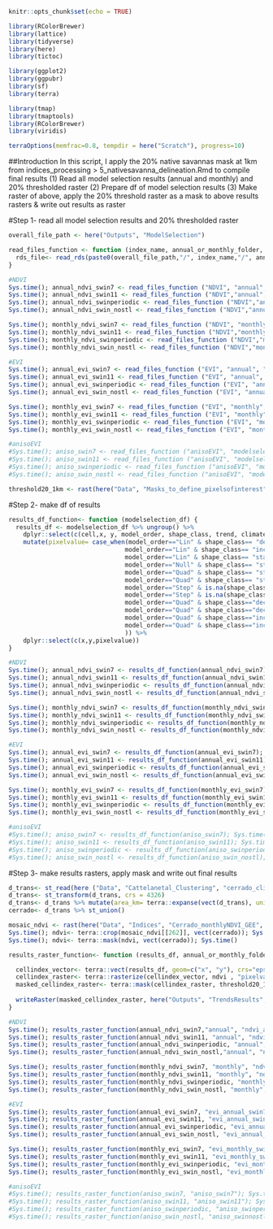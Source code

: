 ```r
knitr::opts_chunk$set(echo = TRUE)
```

```r
library(RColorBrewer)
library(lattice)
library(tidyverse)
library(here)
library(tictoc)

library(ggplot2)
library(ggpubr)
library(sf)
library(terra)

library(tmap)
library(tmaptools)
library(RColorBrewer)
library(viridis)

terraOptions(memfrac=0.8, tempdir = here("Scratch"), progress=10)
```
##Introduction
In this script, I apply the 20% native savannas mask at 1km from indices_processing > 5_nativesavanna_delineation.Rmd
to compile final results 
(1) Read all model selection results (annual and monthly) and 20% thresholded raster
(2) Prepare df of model selection results
(3) Make raster of above, apply the 20% threshold raster as a mask to above results rasters & write out results as raster

#Step 1- read all model selection results and 20% thresholded raster
```r
overall_file_path <- here("Outputs", "ModelSelection")

read_files_function <- function (index_name, annual_or_monthly_folder, file_name_with_rds){
  rds_file<- read_rds(paste0(overall_file_path,"/", index_name,"/", annual_or_monthly_folder, "/", file_name_with_rds))
}

#NDVI
Sys.time(); annual_ndvi_swin7 <- read_files_function ("NDVI", "annual", "modelselection_swindow_7.rds"); Sys.time()
Sys.time(); annual_ndvi_swin11 <- read_files_function ("NDVI","annual", "modelselection_swindow_11.rds"); Sys.time()
Sys.time(); annual_ndvi_swinperiodic <- read_files_function ("NDVI","annual", "modelselection_swindow_periodic.rds"); Sys.time()
Sys.time(); annual_ndvi_swin_nostl <- read_files_function ("NDVI","annual", "modelselection_value_int.rds"); Sys.time()

Sys.time(); monthly_ndvi_swin7 <- read_files_function ("NDVI", "monthly", "modelselection_swindow_7.rds"); Sys.time()
Sys.time(); monthly_ndvi_swin11 <- read_files_function ("NDVI","monthly", "modelselection_swindow_11.rds"); Sys.time()
Sys.time(); monthly_ndvi_swinperiodic <- read_files_function ("NDVI","monthly", "modelselection_swindow_periodic.rds"); Sys.time()
Sys.time(); monthly_ndvi_swin_nostl <- read_files_function ("NDVI","monthly", "modelselection_value_int.rds"); Sys.time()

#EVI
Sys.time(); annual_evi_swin7 <- read_files_function ("EVI", "annual", "modelselection_swindow_7.rds"); Sys.time()
Sys.time(); annual_evi_swin11 <- read_files_function ("EVI", "annual", "modelselection_swindow_11.rds"); Sys.time()
Sys.time(); annual_evi_swinperiodic <- read_files_function ("EVI", "annual", "modelselection_swindow_periodic.rds"); Sys.time()
Sys.time(); annual_evi_swin_nostl <- read_files_function ("EVI", "annual", "modelselection_value_int.rds"); Sys.time()

Sys.time(); monthly_evi_swin7 <- read_files_function ("EVI", "monthly", "modelselection_swindow_7.rds"); Sys.time()
Sys.time(); monthly_evi_swin11 <- read_files_function ("EVI", "monthly", "modelselection_swindow_11.rds"); Sys.time()
Sys.time(); monthly_evi_swinperiodic <- read_files_function ("EVI", "monthly", "modelselection_swindow_periodic.rds"); Sys.time()
Sys.time(); monthly_evi_swin_nostl <- read_files_function ("EVI", "monthly", "modelselection_value_int.rds"); Sys.time()

#anisoEVI
#Sys.time(); aniso_swin7 <- read_files_function ("anisoEVI", "modelselection_swindow_7.rds"); Sys.time()
#Sys.time(); aniso_swin11 <- read_files_function ("anisoEVI", "modelselection_swindow_11.rds"); Sys.time()
#Sys.time(); aniso_swinperiodic <- read_files_function ("anisoEVI", "modelselection_swindow_periodic.rds"); Sys.time()
#Sys.time(); aniso_swin_nostl <- read_files_function ("anisoEVI", "modelselection_value_int.rds"); Sys.time()

threshold20_1km <- rast(here("Data", "Masks_to_define_pixelsofinterest", "mapbiomas_anthropic_mask", "1km_thresholded_mapbiomas_mask_20.tif"))
```


#Step 2- make df of results
```r
results_df_function<- function (modelselection_df) {
  results_df <- modelselection_df %>% ungroup() %>% 
    dplyr::select(c(cell,x, y, model_order, shape_class, trend, climate_zone)) %>%
    mutate(pixelvalue= case_when(model_order=="Lin" & shape_class== "decrease_constant"& is.na(trend)~1,
                                model_order=="Lin" & shape_class== "increase_constant" & is.na(trend)~2,
                                model_order=="Lin" & shape_class== "stable_constant" & is.na(trend)~3,
                                model_order=="Null" & shape_class== "stable_constant" & is.na(trend)~3,
                                model_order=="Quad" & shape_class== "stable_concave" & is.na(trend)~3,
                                model_order=="Quad" & shape_class== "stable_convex" & is.na(trend)~3,
                                model_order=="Step" & is.na(shape_class) & trend == "decrease" ~4,
                                model_order=="Step" & is.na(shape_class) & trend == "increase" ~5, 
                                model_order=="Quad" & shape_class=="decrease_accelerated" & is.na (trend)~6,
                                model_order=="Quad" & shape_class=="decrease_decelerated" & is.na(trend)~7,
                                model_order=="Quad" & shape_class=="increase_accelerated" & is.na (trend)~8,
                                model_order=="Quad" & shape_class=="increase_decelerated" & is.na(trend)~9
                                )) %>% 
    dplyr::select(c(x,y,pixelvalue))
}

#NDVI
Sys.time(); annual_ndvi_swin7 <- results_df_function(annual_ndvi_swin7); Sys.time()
Sys.time(); annual_ndvi_swin11 <- results_df_function(annual_ndvi_swin11); Sys.time()
Sys.time(); annual_ndvi_swinperiodic <- results_df_function(annual_ndvi_swinperiodic); Sys.time()
Sys.time(); annual_ndvi_swin_nostl <- results_df_function(annual_ndvi_swin_nostl); Sys.time()

Sys.time(); monthly_ndvi_swin7 <- results_df_function(monthly_ndvi_swin7); Sys.time()
Sys.time(); monthly_ndvi_swin11 <- results_df_function(monthly_ndvi_swin11); Sys.time()
Sys.time(); monthly_ndvi_swinperiodic <- results_df_function(monthly_ndvi_swinperiodic); Sys.time()
Sys.time(); monthly_ndvi_swin_nostl <- results_df_function(monthly_ndvi_swin_nostl); Sys.time()

#EVI
Sys.time(); annual_evi_swin7 <- results_df_function(annual_evi_swin7); Sys.time()
Sys.time(); annual_evi_swin11 <- results_df_function(annual_evi_swin11); Sys.time()
Sys.time(); annual_evi_swinperiodic <- results_df_function(annual_evi_swinperiodic); Sys.time()
Sys.time(); annual_evi_swin_nostl <- results_df_function(annual_evi_swin_nostl); Sys.time()

Sys.time(); monthly_evi_swin7 <- results_df_function(monthly_evi_swin7); Sys.time()
Sys.time(); monthly_evi_swin11 <- results_df_function(monthly_evi_swin11); Sys.time()
Sys.time(); monthly_evi_swinperiodic <- results_df_function(monthly_evi_swinperiodic); Sys.time()
Sys.time(); monthly_evi_swin_nostl <- results_df_function(monthly_evi_swin_nostl); Sys.time()

#anisoEVI
#Sys.time(); aniso_swin7 <- results_df_function(aniso_swin7); Sys.time()
#Sys.time(); aniso_swin11 <- results_df_function(aniso_swin11); Sys.time()
#Sys.time(); aniso_swinperiodic <- results_df_function(aniso_swinperiodic); Sys.time()
#Sys.time(); aniso_swin_nostl <- results_df_function(aniso_swin_nostl); Sys.time()
```


#Step 3- make results rasters, apply mask and write out final results 
```r
d_trans<- st_read(here ("Data", "Cattelanetal_Clustering", "cerrado_climate_zones.shp"))
d_trans<- st_transform(d_trans, crs = 4326)
d_trans<- d_trans %>% mutate(area_km= terra::expanse(vect(d_trans), unit="km"))
cerrado<- d_trans %>% st_union()

mosaic_ndvi <- rast(here("Data", "Indices", "Cerrado_monthlyNDVI_GEE", "buffer_ndvi_proj.tif"))
Sys.time(); ndvi<- terra::crop(mosaic_ndvi[[262]], vect(cerrado)); Sys.time() #selecting random layer
Sys.time(); ndvi<- terra::mask(ndvi, vect(cerrado)); Sys.time()

results_raster_function<- function (results_df, annual_or_monthly_folder, outfile_name) {

  cellindex_vector<- terra::vect(results_df, geom=c("x", "y"), crs="epsg:4326")
  cellindex_raster<- terra::rasterize(cellindex_vector, ndvi , "pixelvalue", fun="max")
  masked_cellindex_raster<- terra::mask(cellindex_raster, threshold20_1km)
  
  writeRaster(masked_cellindex_raster, here("Outputs", "TrendsResults", "results_rasters", annual_or_monthly_folder, paste0(outfile_name, ".tif")))
}

#NDVI
Sys.time(); results_raster_function(annual_ndvi_swin7,"annual", "ndvi_annual_swin7"); Sys.time()
Sys.time(); results_raster_function(annual_ndvi_swin11, "annual", "ndvi_annual_swin11"); Sys.time()
Sys.time(); results_raster_function(annual_ndvi_swinperiodic, "annual", "ndvi_annual_swinperiodic"); Sys.time()
Sys.time(); results_raster_function(annual_ndvi_swin_nostl,"annual", "ndvi_annual_swinnostl"); Sys.time()

Sys.time(); results_raster_function(monthly_ndvi_swin7, "monthly", "ndvi_monthly_swin7"); Sys.time()
Sys.time(); results_raster_function(monthly_ndvi_swin11, "monthly", "ndvi_monthly_swin11"); Sys.time()
Sys.time(); results_raster_function(monthly_ndvi_swinperiodic, "monthly", "ndvi_monthly_swinperiodic"); Sys.time()
Sys.time(); results_raster_function(monthly_ndvi_swin_nostl, "monthly", "ndvi_monthly_swinnostl"); Sys.time()

#EVI
Sys.time(); results_raster_function(annual_evi_swin7, "evi_annual_swin7"); Sys.time()
Sys.time(); results_raster_function(annual_evi_swin11, "evi_annual_swin11"); Sys.time()
Sys.time(); results_raster_function(annual_evi_swinperiodic, "evi_annual_swinperiodic"); Sys.time()
Sys.time(); results_raster_function(annual_evi_swin_nostl, "evi_annual_swinnostl"); Sys.time()

Sys.time(); results_raster_function(monthly_evi_swin7, "evi_monthly_swin7"); Sys.time()
Sys.time(); results_raster_function(monthly_evi_swin11, "evi_monthly_swin11"); Sys.time()
Sys.time(); results_raster_function(monthly_evi_swinperiodic, "evi_monthly_swinperiodic"); Sys.time()
Sys.time(); results_raster_function(monthly_evi_swin_nostl, "evi_monthly_swinnostl"); Sys.time()

#anisoEVI
#Sys.time(); results_raster_function(aniso_swin7, "aniso_swin7"); Sys.time()
#Sys.time(); results_raster_function(aniso_swin11, "aniso_swin11"); Sys.time()
#Sys.time(); results_raster_function(aniso_swinperiodic, "aniso_swinperiodic"); Sys.time()
#Sys.time(); results_raster_function(aniso_swin_nostl, "aniso_swinnostl"); Sys.time()

```

